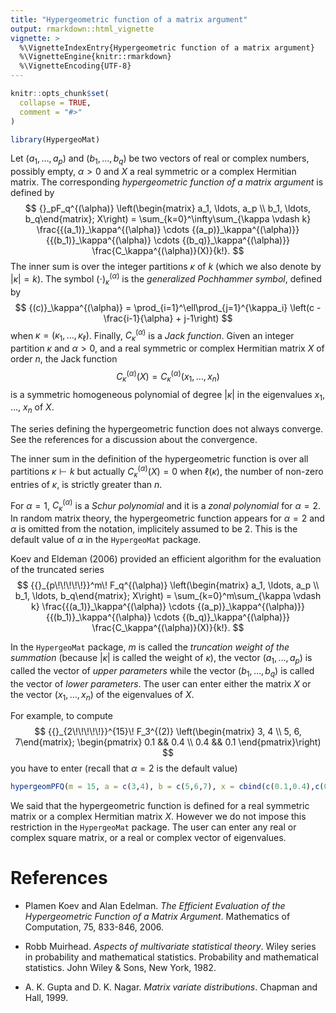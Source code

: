 ---
title: "Hypergeometric function of a matrix argument"
output: rmarkdown::html_vignette
vignette: >
  %\VignetteIndexEntry{Hypergeometric function of a matrix argument}
  %\VignetteEngine{knitr::rmarkdown}
  %\VignetteEncoding{UTF-8}
---

```{r, include = FALSE}
knitr::opts_chunk$set(
  collapse = TRUE,
  comment = "#>"
)
```

```{r setup}
library(HypergeoMat)
```


Let $(a_1, \ldots, a_p)$ and $(b_1, \ldots, b_q)$ be two vectors of real or 
complex numbers, possibly empty, 
$\alpha > 0$ and $X$ a real symmetric or a complex Hermitian matrix. 
The corresponding *hypergeometric function of a matrix argument* is 
defined by 
$$
{}_pF_q^{(\alpha)}
\left(\begin{matrix} a_1, \ldots, a_p \\ b_1, \ldots, b_q\end{matrix}; X\right) = 
\sum_{k=0}^\infty\sum_{\kappa \vdash k} 
\frac{{(a_1)}_\kappa^{(\alpha)} \cdots {(a_p)}_\kappa^{(\alpha)}}
{{(b_1)}_\kappa^{(\alpha)} \cdots {(b_q)}_\kappa^{(\alpha)}} 
\frac{C_\kappa^{(\alpha)}(X)}{k!}.
$$
The inner sum is over the integer partitions $\kappa$ of $k$ (which we also 
denote by $|\kappa| = k$). 
The symbol ${(\cdot)}_\kappa^{(\alpha)}$ is the *generalized Pochhammer symbol*, 
defined by
$$
{(c)}_\kappa^{(\alpha)} = \prod_{i=1}^\ell\prod_{j=1}^{\kappa_i}
\left(c - \frac{i-1}{\alpha} + j-1\right)
$$
when $\kappa = (\kappa_1, \ldots, \kappa_\ell)$. 
Finally, $C_\kappa^{(\alpha)}$ is a *Jack function*. 
Given an integer partition $\kappa$ and $\alpha > 0$, and a 
real symmetric or complex Hermitian matrix $X$ of order $n$, 
the Jack function 
$$
C_\kappa^{(\alpha)}(X) = C_\kappa^{(\alpha)}(x_1, \ldots, x_n)
$$
is a symmetric homogeneous polynomial of degree $|\kappa|$ in the 
eigenvalues $x_1$, $\ldots$, $x_n$ of $X$. 

The series defining the hypergeometric function does not always converge. 
See the references for a discussion about the convergence. 

The inner sum in the definition of the hypergeometric function is over 
all partitions $\kappa \vdash k$ but actually 
$C_\kappa^{(\alpha)}(X) = 0$ when $\ell(\kappa)$, the number of non-zero 
entries of $\kappa$, is strictly greater than $n$.

For $\alpha=1$, $C_\kappa^{(\alpha)}$ is a *Schur polynomial* and it is 
a *zonal polynomial* for $\alpha = 2$. 
In random matrix theory, the hypergeometric function appears for $\alpha=2$ 
and $\alpha$ is omitted from the notation, implicitely assumed to be $2$. 
This is the default value of $\alpha$ in the `HypergeoMat` package. 

Koev and Eldeman (2006) provided an efficient algorithm for the evaluation 
of the truncated series 
$$
{{}_{p\!\!\!\!\!}}^m\! F_q^{(\alpha)}
\left(\begin{matrix} a_1, \ldots, a_p \\ b_1, \ldots, b_q\end{matrix}; X\right) = 
\sum_{k=0}^m\sum_{\kappa \vdash k} 
\frac{{(a_1)}_\kappa^{(\alpha)} \cdots {(a_p)}_\kappa^{(\alpha)}}
{{(b_1)}_\kappa^{(\alpha)} \cdots {(b_q)}_\kappa^{(\alpha)}} 
\frac{C_\kappa^{(\alpha)}(X)}{k!}.
$$

In the `HypergeoMat` package, $m$ is called the 
*truncation weight of the summation* 
(because $|\kappa|$ is called the weight of $\kappa$), 
the vector $(a_1, \ldots, a_p)$ is 
called the vector of *upper parameters* while 
the vector $(b_1, \ldots, b_q)$ is 
called the vector of *lower parameters*. 
The user can enter either the matrix $X$ or the vector $(x_1, \ldots, x_n)$ 
of the eigenvalues of $X$. 

For example, to compute
$$
{{}_{2\!\!\!\!\!}}^{15}\! F_3^{(2)}
\left(\begin{matrix} 3, 4 \\ 5, 6, 7\end{matrix}; 
\begin{pmatrix}
0.1 && 0.4 \\
0.4 && 0.1
\end{pmatrix}\right)
$$
you have to enter (recall that $\alpha=2$ is the default value)
```{r}
hypergeomPFQ(m = 15, a = c(3,4), b = c(5,6,7), x = cbind(c(0.1,0.4),c(0.4,0.1)))
```



We said that the hypergeometric function is defined for a real symmetric 
matrix or a complex Hermitian matrix $X$. However we do not impose this 
restriction in the `HypergeoMat` package. The user can enter any real 
or complex square matrix, or a real or complex vector of eigenvalues. 


# References 

- Plamen Koev and Alan Edelman. 
*The Efficient Evaluation of the Hypergeometric Function of a Matrix Argument*.  Mathematics of Computation, 75, 833-846, 2006.

- Robb Muirhead. 
*Aspects of multivariate statistical theory*. Wiley series in probability and mathematical statistics. Probability and mathematical statistics. 
John Wiley & Sons, New York, 1982.

- A. K. Gupta and D. K. Nagar. *Matrix variate distributions*. 
Chapman and Hall, 1999.
